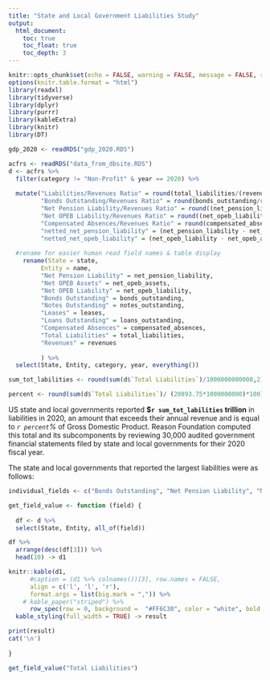```yaml
---
title: "State and Local Government Liabilities Study"
output:
  html_document:
    toc: true
    toc_float: true
    toc_depth: 3
---
```


```r
knitr::opts_chunk$set(echo = FALSE, warning = FALSE, message = FALSE, results = 'asis')
options(knitr.table.format = "html")
library(readxl)
library(tidyverse)
library(dplyr)
library(purrr)
library(kableExtra)
library(knitr)
library(DT)

```


```r

gdp_2020 <- readRDS("gdp_2020.RDS")

acfrs <- readRDS("data_from_dbsite.RDS")
d <- acfrs %>% 
  filter(category != "Non-Profit" & year == 2020) %>% 
  
  mutate("Liabilities/Revenues Ratio" = round(total_liabilities/(revenues + 1), 2),
         "Bonds Outstanding/Revenues Ratio" = round(bonds_outstanding/revenues, 2),
         "Net Pension Liability/Revenues Ratio" = round((net_pension_liability - net_pension_assets)/revenues, 2),
         "Net OPEB Liability/Revenues Ratio" = round((net_opeb_liability - net_opeb_assets)/revenues, 2), 
         "Compensated Absences/Revenues Ratio" = round(compensated_absences/revenues, 2), 
         "netted_net_pension_liability" = (net_pension_liability - net_pension_assets), 
         "netted_net_opeb_liability" = (net_opeb_liability - net_opeb_assets)) %>% 
  
  #rename for easier human read field names & table display
    rename(State = state,
         Entity = name,
         "Net Pension Liability" = net_pension_liability,
         "Net OPEB Assets" = net_opeb_assets,
         "Net OPEB Liability" = net_opeb_liability,
         "Bonds Outstanding" = bonds_outstanding,
         "Notes Outstanding" = notes_outstanding,
         "Leases" = leases,
         "Loans Outstanding" = loans_outstanding, 
         "Compensated Absences" = compensated_absences,
         "Total Liabilities" = total_liabilities,
         "Revenues" = revenues
         
         ) %>% 
  select(State, Entity, category, year, everything()) 

sum_tot_labilities <- round(sum(d$`Total Liabilities`)/1000000000000,2) #trillion

percent <- round(sum(d$`Total Liabilities`)/ (20893.75*1000000000)*100)
```

US state and local governments reported **$`r sum_tot_labilities` trillion** in liabilities in 2020, an amount that exceeds their annual revenue and is equal to *`r percent`%* of Gross Domestic Product. Reason Foundation computed this total and its subcomponents by reviewing 30,000 audited government financial statements filed by state and local governments for their 2020 fiscal year.

The state and local governments that reported the largest liabilities were as follows:

```r
individual_fields <- c("Bonds Outstanding", "Net Pension Liability", "Net OPEB Liability", "Compensated Absences", "Total Liabilities")

get_field_value <- function (field) {
  
  df <- d %>%
  select(State, Entity, all_of(field))

df %>% 
  arrange(desc(df[3])) %>% 
  head(10) -> d1 

knitr::kable(d1, 
      #caption = (d1 %>% colnames())[3], row.names = FALSE,
      align = c('l', 'l', 'r'),
      format.args = list(big.mark = ",")) %>% 
    # kable_paper("striped") %>% 
      row_spec(row = 0, background =  "#FF6C30", color = "white", bold = TRUE) %>% 
  kable_styling(full_width = TRUE) -> result 

print(result)
cat('\n')
  
}

```


```r
get_field_value("Total Liabilities")
```







